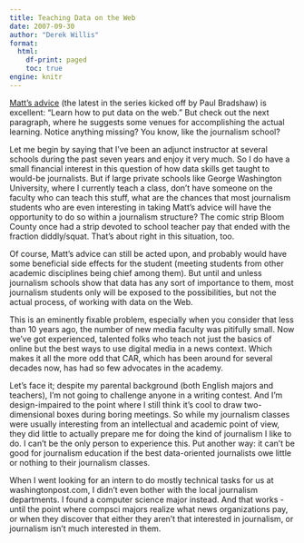 ```yaml
---
title: Teaching Data on the Web
date: 2007-09-30
author: "Derek Willis"
format:
  html:
    df-print: paged
    toc: true
engine: knitr
---
```


[Matt's advice](http://web.archive.org/web/20080102163940/http://www.mattwaite.com/2007/09/30/advice-for-journalism-students/) (the latest in the series kicked off by Paul Bradshaw) is excellent: "Learn how to put data on the web." But check out the next paragraph, where he suggests some venues for accomplishing the actual learning. Notice anything missing? You know, like the journalism school?

Let me begin by saying that I've been an adjunct instructor at several schools during the past seven years and enjoy it very much. So I do have a small financial interest in this question of how data skills get taught to would-be journalists. But if large private schools like George Washington University, where I currently teach a class, don't have someone on the faculty who can teach this stuff, what are the chances that most journalism students who are even interesting in taking Matt's advice will have the opportunity to do so within a journalism structure? The comic strip Bloom County once had a strip devoted to school teacher pay that ended with the fraction diddly/squat. That's about right in this situation, too.

Of course, Matt's advice can still be acted upon, and probably would have some beneficial side effects for the student (meeting students from other academic disciplines being chief among them). But until and unless journalism schools show that data has any sort of importance to them, most journalism students only will be exposed to the possibilities, but not the actual process, of working with data on the Web.

This is an eminently fixable problem, especially when you consider that less than 10 years ago, the number of new media faculty was pitifully small. Now we've got experienced, talented folks who teach not just the basics of online but the best ways to use digital media in a news context. Which makes it all the more odd that CAR, which has been around for several decades now, has had so few advocates in the academy.

Let's face it; despite my parental background (both English majors and teachers), I'm not going to challenge anyone in a writing contest. And I'm design-impaired to the point where I still think it's cool to draw two-dimensional boxes during boring meetings. So while my journalism classes were usually interesting from an intellectual and academic point of view, they did little to actually prepare me for doing the kind of journalism I like to do. I can't be the only person to experience this. Put another way: it can't be good for journalism education if the best data-oriented journalists owe little or nothing to their journalism classes.

When I went looking for an intern to do mostly technical tasks for us at washingtonpost.com, I didn't even bother with the local journalism departments. I found a computer science major instead. And that works - until the point where compsci majors realize what news organizations pay, or when they discover that either they aren't that interested in journalism, or journalism isn't much interested in them.
